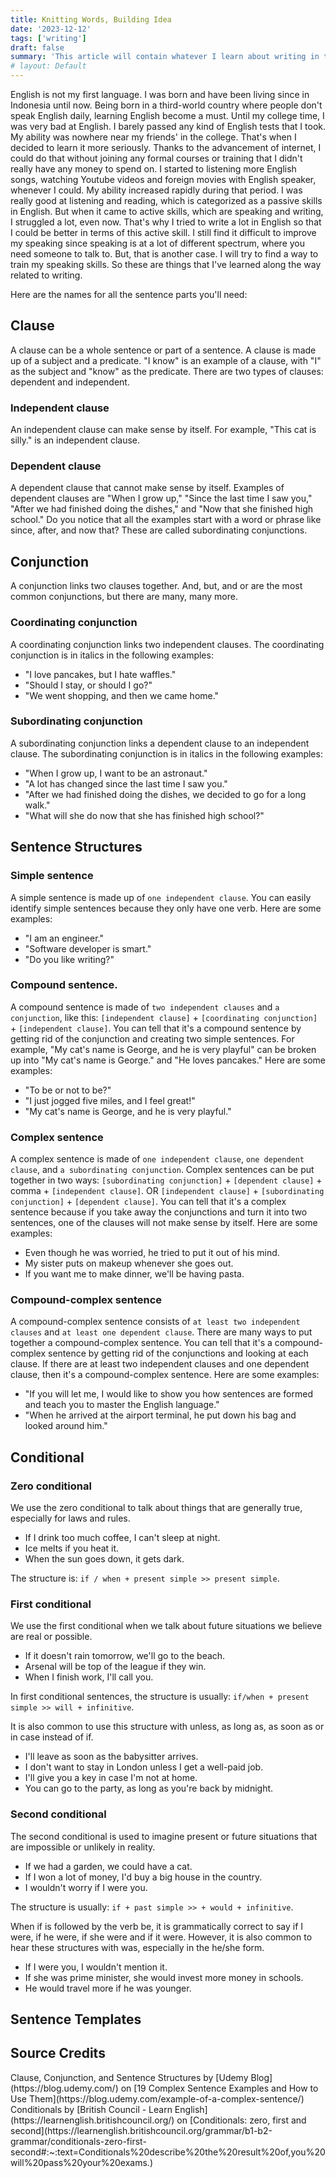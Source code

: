 ```yaml
---
title: Knitting Words, Building Idea
date: '2023-12-12'
tags: ['writing']
draft: false
summary: 'This article will contain whatever I learn about writing in the process of making this blog.'
# layout: Default
---
```


English is not my first language. I was born and have been living since in Indonesia until now. Being born in a third-world country where people don't speak English daily, learning English become a must. Until my college time, I was very bad at English. I barely passed any kind of English tests that I took. My ability was nowhere near my friends' in the college. That's when I decided to learn it more seriously. Thanks to the advancement of internet, I could do that without joining any formal courses or training that I didn't really have any money to spend on. I started to listening more English songs, watching Youtube videos and foreign movies with English speaker, whenever I could. My ability increased rapidly during that period. I was really good at listening and reading, which is categorized as a passive skills in English. But when it came to active skills, which are speaking and writing, I struggled a lot, even now. That's why I tried to write a lot in English so that I could be better in terms of this active skill. I still find it difficult to improve my speaking since speaking is at a lot of different spectrum, where you need someone to talk to. But, that is another case. I will try to find a way to train my speaking skills.
So these are things that I've learned along the way related to writing.

<TOCInline toc={props.toc} asDisclosure toHeading={3} />

Here are the names for all the sentence parts you'll need:

## Clause

A clause can be a whole sentence or part of a sentence. A clause is made up of a subject and a predicate. "I know" is an example of a clause, with "I" as the subject and "know" as the predicate. There are two types of clauses: dependent and independent.

### Independent clause

An independent clause can make sense by itself. For example, "This cat is silly." is an independent clause.

### Dependent clause

A dependent clause that cannot make sense by itself. Examples of dependent clauses are "When I grow up," "Since the last time I saw you," "After we had finished doing the dishes," and "Now that she finished high school." Do you notice that all the examples start with a word or phrase like since, after, and now that? These are called subordinating conjunctions.

## Conjunction

A conjunction links two clauses together. And, but, and or are the most common conjunctions, but there are many, many more.

### Coordinating conjunction

A coordinating conjunction links two independent clauses. The coordinating conjunction is in italics in the following examples:

- "I love pancakes, but I hate waffles."
- "Should I stay, or should I go?"
- "We went shopping, and then we came home."

### Subordinating conjunction

A subordinating conjunction links a dependent clause to an independent clause. The subordinating conjunction is in italics in the following examples:

- "When I grow up, I want to be an astronaut."
- "A lot has changed since the last time I saw you."
- "After we had finished doing the dishes, we decided to go for a long walk."
- "What will she do now that she has finished high school?"

## Sentence Structures

### Simple sentence

A simple sentence is made up of `one independent clause`. You can easily identify simple sentences because they only have one verb. Here are some examples:

- "I am an engineer."
- "Software developer is smart."
- "Do you like writing?"

### Compound sentence.

A compound sentence is made of `two independent clauses` and `a conjunction`, like this: `[independent clause]` + `[coordinating conjunction]` + `[independent clause]`. You can tell that it's a compound sentence by getting rid of the conjunction and creating two simple sentences. For example, "My cat's name is George, and he is very playful" can be broken up into "My cat's name is George." and "He loves pancakes." Here are some examples:

- "To be or not to be?"
- "I just jogged five miles, and I feel great!"
- "My cat's name is George, and he is very playful."

### Complex sentence

A complex sentence is made of `one independent clause`, `one dependent clause`, and `a subordinating conjunction`. Complex sentences can be put together in two ways: `[subordinating conjunction]` + `[dependent clause]` + comma + `[independent clause]`. OR `[independent clause]` + `[subordinating conjunction]` + `[dependent clause]`. You can tell that it's a complex sentence because if you take away the conjunctions and turn it into two sentences, one of the clauses will not make sense by itself. Here are some examples:

- Even though he was worried, he tried to put it out of his mind.
- My sister puts on makeup whenever she goes out.
- If you want me to make dinner, we'll be having pasta.

### Compound-complex sentence

A compound-complex sentence consists of `at least two independent clauses` and `at least one dependent clause`. There are many ways to put together a compound-complex sentence. You can tell that it's a compound-complex sentence by getting rid of the conjunctions and looking at each clause. If there are at least two independent clauses and one dependent clause, then it's a compound-complex sentence. Here are some examples:

- "If you will let me, I would like to show you how sentences are formed and teach you to master the English language."
- "When he arrived at the airport terminal, he put down his bag and looked around him."

## Conditional

### Zero conditional

We use the zero conditional to talk about things that are generally true, especially for laws and rules.

- If I drink too much coffee, I can't sleep at night.
- Ice melts if you heat it.
- When the sun goes down, it gets dark.

The structure is: `if / when + present simple >> present simple`.

### First conditional

We use the first conditional when we talk about future situations we believe are real or possible.

- If it doesn't rain tomorrow, we'll go to the beach.
- Arsenal will be top of the league if they win.
- When I finish work, I'll call you.

In first conditional sentences, the structure is usually: `if/when + present simple >> will + infinitive`.

It is also common to use this structure with unless, as long as, as soon as or in case instead of if.

- I'll leave as soon as the babysitter arrives.
- I don't want to stay in London unless I get a well-paid job.
- I'll give you a key in case I'm not at home.
- You can go to the party, as long as you're back by midnight.

### Second conditional

The second conditional is used to imagine present or future situations that are impossible or unlikely in reality.

- If we had a garden, we could have a cat.
- If I won a lot of money, I'd buy a big house in the country.
- I wouldn't worry if I were you.

The structure is usually: `if + past simple >> + would + infinitive`.

When if is followed by the verb be, it is grammatically correct to say if I were, if he were, if she were and if it were. However, it is also common to hear these structures with was, especially in the he/she form.

- If I were you, I wouldn't mention it.
- If she was prime minister, she would invest more money in schools.
- He would travel more if he was younger.

## Sentence Templates

## Source Credits

<div>
  Clause, Conjunction, and Sentence Structures by [Udemy Blog](https://blog.udemy.com/) on [19
  Complex Sentence Examples and How to Use
  Them](https://blog.udemy.com/example-of-a-complex-sentence/)
</div>
<div>
  Conditionals by [British Council - Learn English](https://learnenglish.britishcouncil.org/) on
  [Conditionals: zero, first and
  second](https://learnenglish.britishcouncil.org/grammar/b1-b2-grammar/conditionals-zero-first-second#:~:text=Conditionals%20describe%20the%20result%20of,you%20will%20pass%20your%20exams.)
</div>

